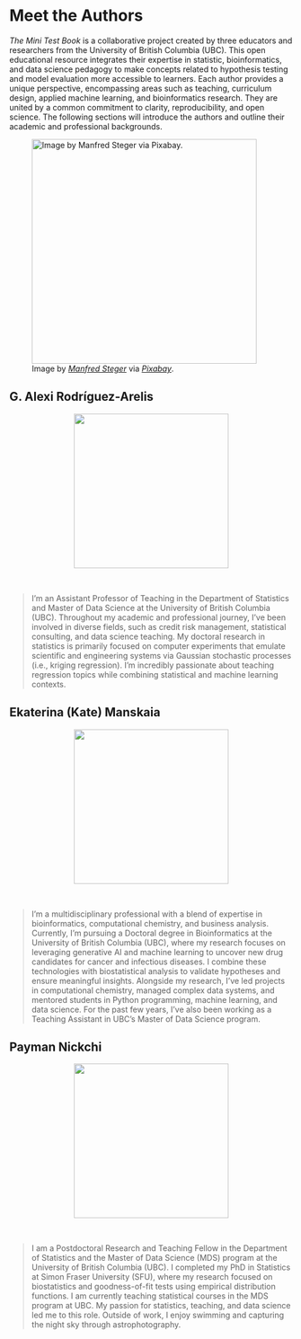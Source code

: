 <!-- Google tag (gtag.js) -->
<script async src="https://www.googletagmanager.com/gtag/js?id=G-DZWGQVJSHE"></script>
<script>
  window.dataLayer = window.dataLayer || [];
  function gtag(){dataLayer.push(arguments);}
  gtag('js', new Date());

  gtag('config', 'G-DZWGQVJSHE');
</script>

# Meet the Authors {.unnumbered}

*The Mini Test Book* is a collaborative project created by three educators and researchers from the University of British Columbia (UBC). This open educational resource integrates their expertise in statistic, bioinformatics, and data science pedagogy to make concepts related to hypothesis testing and model evaluation more accessible to learners. Each author provides a unique perspective, encompassing areas such as teaching, curriculum design, applied machine learning, and bioinformatics research. They are united by a common commitment to clarity, reproducibility, and open science. The following sections will introduce the authors and outline their academic and professional backgrounds.

![Image by [*Manfred Steger*](https://pixabay.com/users/manfredsteger-1848497/?utm_source=link-attribution&utm_medium=referral&utm_campaign=image&utm_content=3699345) via [*Pixabay*](https://pixabay.com/vectors/pixel-cells-group-discussion-3947909/).](img/summary.png){width="400"}

## G. Alexi Rodríguez-Arelis

<center><img src="img/photo-alexi.jpg" width=275 /></center>
<br>

> I'm an Assistant Professor of Teaching in the Department of Statistics and Master of Data Science at the University of British Columbia (UBC). Throughout my academic and professional journey, I've been involved in diverse fields, such as credit risk management, statistical consulting, and data science teaching. My doctoral research in statistics is primarily focused on computer experiments that emulate scientific and engineering systems via Gaussian stochastic processes (i.e., kriging regression). I'm incredibly passionate about teaching regression topics while combining statistical and machine learning contexts.

## Ekaterina (Kate) Manskaia 

<center><img src="img/photo-kate.jpg" width=275 /></center>
<br>

> I’m a multidisciplinary professional with a blend of expertise in bioinformatics, computational chemistry, and business analysis. Currently, I’m pursuing a Doctoral degree in Bioinformatics at the University of British Columbia (UBC), where my research focuses on leveraging generative AI and machine learning to uncover new drug candidates for cancer and infectious diseases. I combine these technologies with biostatistical analysis to validate hypotheses and ensure meaningful insights. Alongside my research, I’ve led projects in computational chemistry, managed complex data systems, and mentored students in Python programming, machine learning, and data science. For the past few years, I’ve also been working as a Teaching Assistant in UBC’s Master of Data Science program.

## Payman Nickchi

<center><img src="img/photo-payman.jpeg" width=275 /></center>
<br>

> I am a Postdoctoral Research and Teaching Fellow in the Department of Statistics and the Master of Data Science (MDS) program at the University of British Columbia (UBC). I completed my PhD in Statistics at Simon Fraser University (SFU), where my research focused on biostatistics and goodness-of-fit tests using empirical distribution functions. I am currently teaching statistical courses in the MDS program at UBC. My passion for statistics, teaching, and data science led me to this role. Outside of work, I enjoy swimming and capturing the night sky through astrophotography.


